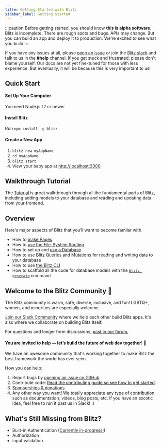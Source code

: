 ```yaml
---
title: Getting Started with Blitz
sidebar_label: Getting Started
---
```


:::caution
Before getting started, you should know **this is alpha software**. Blitz is incomplete. There are rough spots and bugs. APIs may change. But you can build an app and deploy it to production. We're excited to see what you build!
:::

If you have any issues at all, please [open an issue](https://github.com/blitz-js/blitz/issues/new/choose) or join the [Blitz slack](https://slack.blitzjs.com) and talk to us in the **#help** channel. If you get stuck and frustrated, please don't blame yourself. Our docs are not yet fine-tuned for those with less experience. But eventually, it will be because this is very important to us!

## Quick Start

#### Set Up Your Computer

You need Node.js 12 or newer

#### Install Blitz

Run `npm install -g blitz`

#### Create a New App

1. `blitz new myAppName`
2. `cd myAppName`
3. `blitz start`
4. View your baby app at [http://localhost:3000](http://localhost:3000)

## Walkthrough Tutorial

The [Tutorial](./tutorial) is great walkthrough through all the fundamental parts of Blitz, including adding models to your database and reading and updating data from your frontend.

## Overview

Here's major aspects of Blitz that you'll want to become familar with.

- How to [make Pages](./pages)
- How to [use the File-System Routing](./routing)
- How to set up and [use a Database](./database-overview.mdx)
- How to use Blitz [Queries](./query-definition.mdx) and [Mutations](./mutation-definition.mdx) for reading and writing data to your database
- How to use [the Blitz CLI](./cli-overview)
- How to scaffold all the code for database models with the [`blitz generate`](./cli-generate) command

## Welcome to the Blitz Community 👋

The Blitz community is warm, safe, diverse, inclusive, and fun! LGBTQ+, women, and minorities are especially welcome.

[Join our Slack Community](https://slack.blitzjs.com) where we help each other build Blitz apps. It's also where we collaborate on building Blitz itself.

For questions and longer form discussions, [post in our forum.](https://github.com/blitz-js/blitz/discussions)

#### You are invited to help — let’s build the future of web dev together! 🤝

We have an awesome community that's working together to make Blitz the best framework the world has ever seen.

How you can help:

1. Report bugs by [opening an issue on GitHub](https://github.com/blitz-js/blitz/issues/new/choose)
1. Contribute code: [Read the contributing guide so see how to get started](./contributing).
1. [Sponsorships & donations](https://github.com/blitz-js/blitz#sponsors-and-donations)
1. Any other way you want! We totally appreciate any type of contribution, such as documentation, videos, blog posts, etc. If you have an excotic idea, feel free to run it past us in Slack! :)

## What's Still Missing from Blitz?

- Built-in Authentication ([Currently in-progress!](https://github.com/blitz-js/blitz/pull/475))
- Authorization
- Input validation
